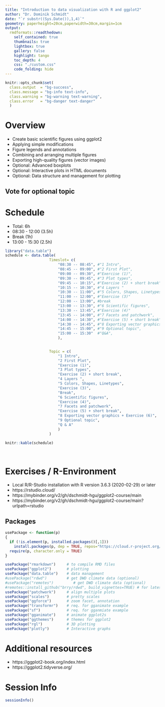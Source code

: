 ```yaml
---
title: "Introduction to data visualization with R and ggplot2"
author: "Dr. Dominik Schmidt"
date: "`r substr((Sys.Date()),1,4)`"
geometry: paperheight=20cm,paperwidth=30cm,margin=1cm
output:
  rmdformats::readthedown:
    self_contained: true
    thumbnails: true
    lightbox: true
    gallery: false
    highlight: tango
    toc_depth: 4    
    css: "./custom.css"     
    code_folding: hide
---
```


```r

knitr::opts_chunk$set(
  class.output  = "bg-success",
  class.message = "bg-info text-info",
  class.warning = "bg-warning text-warning",
  class.error   = "bg-danger text-danger"
  )

```
 
# Overview     

 
- Create basic scientific figures using ggplot2 
- Applying simple modifications 
- Figure legends and annotations 
- Combining and arranging multiple figures 
- Exporting high-quality figures (vector images) 
- Optional: Advanced boxplots
- Optional: Interactive plots in HTML documents 
- Optional: Data structure and management for plotting 


## Vote for optional topic


# Schedule 

- Total: 6h 
- 08:30 - 12:00 (3.5h)
- Break (1h)
- 13:00 - 15:30 (2.5h)






```r

library("data.table")
schedule <- data.table( 
					Timeslot= c(
						"08:30 -- 08:45", #"1 Intro", 
						"08:45 -- 09:00", #"2 First Plot",
						"09:00 -- 09:30", #"Exercise (1)",
						"09:30 -- 09:45", #"3 Plot types",
						"09:45 -- 10:15", #"Exercise (2) + short break",
						"10:15 -- 10:30", #"4 Layers "
						"10:30 -- 11:00", #"5 Colors, Shapes, Linetypes",
						"11:00 -- 12:00", #"Exercise (3)"
						"12:00 -- 13:00", #break
						"13:00 -- 13:30", #"6 Scientific figures",	
						"13:30 -- 13:45", #"Exercise (4)"
						"13:45 -- 14:00", #"7 Facets and patchwork",	
						"14:00 -- 14:30", #"Exercise (5) + short break"	
						"14:30 -- 14:45", #"8 Exporting vector graphics",	
						"14:45 -- 15:00", #"9 Optional topic",	
						"15:00 -- 15:30"  #"Q&A",		
						),
					                        

					Topic = c(
						"1 Intro", 
						"2 First Plot",
						"Exercise (1)",
						"3 Plot types",
						"Exercise (2) + short break",
						"4 Layers ",
						"5 Colors, Shapes, Linetypes",
						"Exercise (3)",
						"Break",
						"6 Scientific figures",	
						"Exercise (4)",
						"7 Facets and patchwork",	
						"Exercise (5) + short break",	
						"8 Exporting vector graphics + Exercise (6)",	
						"9 Optional topic",	
						"Q & A"
						)
					)

knitr::kable(schedule)




```



# Exercises / R-Environment

- Local R/R-Studio installation with R version 3.6.3 (2020-02-29) or later
- https://rstudio.cloud/
- https://mybinder.org/v2/gh/dschmidt-hgu/ggplot2-course/main
- https://mybinder.org/v2/gh/dschmidt-hgu/ggplot2-course/main?urlpath=rstudio

## Packages

```r

usePackage <- function(p)   
{ 
  if (!is.element(p, installed.packages()[,1])) 
    install.packages(p, dep = TRUE, repos="https://cloud.r-project.org/", lib=.libPaths()[1]) 
  require(p, character.only = TRUE) 
} 

usePackage("rmarkdown")     # to compile RMD files
usePackage("ggplot2")  		# plotting
usePackage("data.table")    # data management
#usePackage("rdwd")         # get DWD climate data (optional)
#usePackage("remotes")         # get DWD climate data (optional)
#remotes::install_github("brry/rdwd", build_vignettes=TRUE) # for latest version
usePackage("patchwork")     # align multiple plots
usePackage("scales")        # pretty scales
usePackage("ggforce")       # zoom facet, annotation
usePackage("transformr")    # req. for gganimate example
usePackage("sf")            # req. for gganmiate example
usePackage("gganimate")     # animate ggplot2s
usePackage("ggthemes")      # themes for ggplot2
usePackage("rgl")           # 3D plotting
usePackage("plotly")        # Interactive graphs


```



# Additional resources

- https://ggplot2-book.org/index.html
- https://ggplot2.tidyverse.org/


#  Session Info

```r

sessionInfo()

```
